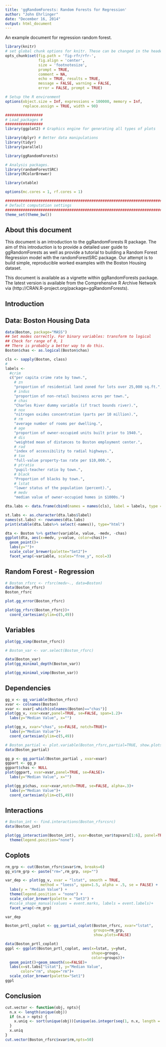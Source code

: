 ```yaml
---
title: 'ggRandomForests: Random Forests for Regression'
author: "John Ehrlinger"
date: "December 16, 2014"
output: html_document
---
```


An example document for regression random forest.

```r
library(knitr)
# set global chunk options for knitr. These can be changed in the header for each individual R code chunk
opts_chunk$set(fig.path = 'fig-rfr/rfr-', 
               fig.align = 'center', 
               size = 'footnotesize', 
               prompt = TRUE, 
               comment = NA, 
               echo = TRUE, results = TRUE, 
               message = FALSE, warning = FALSE, 
               error = FALSE, prompt = TRUE)

# Setup the R environment
options(object.size = Inf, expressions = 100000, memory = Inf, 
        replace.assign = TRUE, width = 90)

#################
# Load_packages #
#################
library(ggplot2) # Graphics engine for generating all types of plots

library(dplyr) # Better data manipulations
library(tidyr)
library(parallel)

library(ggRandomForests)

# Analysis packages.
library(randomForestSRC) 
library(RColorBrewer)

library(xtable)

options(mc.cores = 1, rf.cores = 1)

#########################################################################
# Default computation settings
#########################################################################
theme_set(theme_bw())
```

## About this document
This document is an introduction to the ggRandomForests R package. The aim of this introduction is to provide a detailed user guide to ggRandomForests as well as provide a tutorial to building a Random Forest Regression model with the randomForestSRC package. Our attempt is to build simple, reproducible worked examples with the Boston Housing dataset.

This document is available as a vignette within ggRandomForests package. The latest version is available from the Comprehensive R Archive Network via (http://CRAN.R-project.org/package=ggRandomForests).

## Introduction

## Data: Boston Housing Data

```r
data(Boston, package="MASS")
## Set modes correctly. For binary variables: transform to logical
## Check for range of 0, 1
## There is probably a better way to do this.
Boston$chas <- as.logical(Boston$chas)
```

```r
cls <- sapply(Boston, class) 
# 
labels <- 
  #crim
  c("per capita crime rate by town.",
    # zn
    "proportion of residential land zoned for lots over 25,000 sq.ft.",
    # indus
    "proportion of non-retail business acres per town.",
    # chas
    "Charles River dummy variable (if tract bounds river).",
    # nox
    "nitrogen oxides concentration (parts per 10 million).",
    # rm
    "average number of rooms per dwelling.",
    # age
    "proportion of owner-occupied units built prior to 1940.",
    # dis
    "weighted mean of distances to Boston employment center.",
    # rad
    "index of accessibility to radial highways.",
    # tax
    "full-value property-tax rate per $10,000.",
    # ptratio
    "pupil-teacher ratio by town.",
    # black
    "Proportion of blacks by town.",
    # lstat
    "lower status of the population (percent).",
    # medv
    "median value of owner-occupied homes in $1000s.")

dta.labs <- data.frame(cbind(names = names(cls), label = labels, type = cls))

st.labs <- as.character(dta.labs$label)
names(st.labs) <- rownames(dta.labs)
print(xtable(dta.labs%>% select(-names)), type="html")
```


```r
dta <- Boston %>% gather(variable, value, -medv, -chas)
ggplot(dta, aes(x=medv, y=value, color=chas))+
  geom_point()+
  labs(y="")+
  scale_color_brewer(palette="Set2")+
  facet_wrap(~variable, scales="free_y", ncol=3)
```

## Random Forest - Regression

```r
# Boston_rfsrc <- rfsrc(medv~., data=Boston)
data(Boston_rfsrc)
Boston_rfsrc
```


```r
plot.gg_error(Boston_rfsrc)
```

```r
plot(gg_rfsrc(Boston_rfsrc))+
  coord_cartesian(ylim=c(5,49))
```

## Variables

```r
plot(gg_vimp(Boston_rfsrc))
```

```r
# Boston_var <- var.select(Boston_rfsrc)

data(Boston_var)
plot(gg_minimal_depth(Boston_var))
```

```r
plot(gg_minimal_vimp(Boston_var))
```


## Dependencies
```r
gg_v <- gg_variable(Boston_rfsrc)
xvar <- colnames(Boston)
xvar <- xvar[-which(colnames(Boston)=="chas")]
plot(gg_v, xvar=xvar,panel=TRUE, se=FALSE, span=1.2)+
  labs(y="Median Value", x="")

```

```r
plot(gg_v, xvar="chas", se=FALSE, notch=TRUE)+
  labs(y="Median Value")+
  coord_cartesian(ylim=c(5,49))
```


```r
# Boston_partial <- plot.variable(Boston_rfsrc,partial=TRUE, show.plots = FALSE )
data(Boston_partial)

gg_p <- gg_partial(Boston_partial , xvar=xvar)
ggpart <- gg_p
ggpart$chas <- NULL
plot(ggpart, xvar=xvar,panel=TRUE, se=FALSE)+
  labs(y="Median Value", x="")

```

```r
plot(gg_p$chas, xvar=xvar,notch=TRUE, se=FALSE, alpha=.3)+
  labs(y="Median Value")+
  coord_cartesian(ylim=c(5,49))

```

## Interactions
```r
# Boston_int <- find.interactions(Boston_rfsrcsrc)
data(Boston_int)

plot(gg_interaction(Boston_int), xvar=Boston_var$topvars[1:6], panel=TRUE, shape=1)+
  theme(legend.position="none")
```

## Coplots

```r
rm_grp <- cut(Boston_rfsrc$xvar$rm, breaks=6)
gg_v$rm_grp <- paste("rm=",rm_grp, sep="")

var_dep <- plot(gg_v, xvar = "lstat", smooth = TRUE, 
                method = "loess", span=1.5, alpha = .5, se = FALSE) + 
  labs(y = "Median Value") + 
  theme(legend.position = "none") + 
  scale_color_brewer(palette = "Set3") + 
  #scale_shape_manual(values = event.marks, labels = event.labels)+ 
  facet_wrap(~rm_grp)

var_dep
```

```r
Boston_prtl_coplot <- gg_partial_coplot(Boston_rfsrc, xvar="lstat", 
                                        groups=rm_grp,
                                        show.plots=FALSE)
```

```r
data(Boston_prtl_coplot)
ggpl <- ggplot(Boston_prtl_coplot, aes(x=lstat, y=yhat, 
                                       shape=groups, 
                                       color=groups))+
  geom_point()+geom_smooth(se=FALSE)+
  labs(x=st.labs["lstat"], y="Median Value", 
       color="rm", shape="rm")+
  scale_color_brewer(palette="Set1")
ggpl
```

## Conclusion

```r
cut.vector <- function(obj, npts){
  n.x <- length(unique(obj))
  if (n.x > npts) {
    x.uniq <- sort(unique(obj))[unique(as.integer(seq(1, n.x, length = min(npts, n.x))))]
  }
  x.uniq
}
cut.vector(Boston_rfsrc$xvar$rm,npts=50)

```